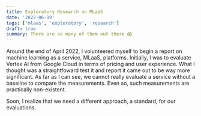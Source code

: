 ```yaml
---
title: Exploratory Research on MLaaS
date: '2022-06-19'
tags: ['mlaas', 'exploratory', 'research']
draft: true
summary: There are so many of them out there 😱
---
```


Around the end of April 2022, I volunteered myself to begin a report on machine learning as a service, MLaaS, platforms. Initially, I was to evaluate Vertex AI from Google Cloud in terms of pricing and user experience. What I thought was a straightfoward test it and report it came out to be way more significant. As far as I can see, we cannot really evaluate a service without a baseline to compare the measurements. Even so, such measurements are practically non-existent.

Soon, I realize that we need a different approach, a standard, for our evaluations.
